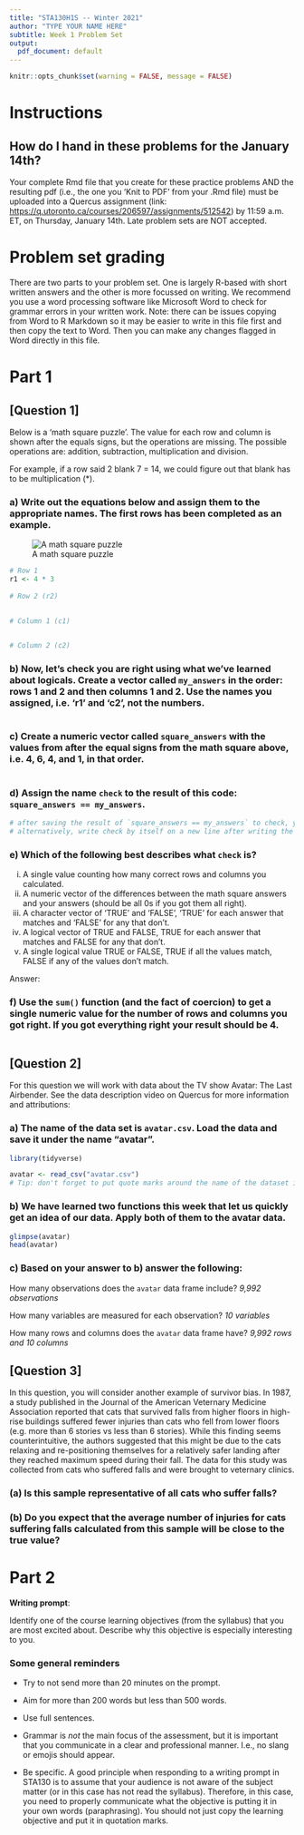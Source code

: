 ```yaml
---
title: "STA130H1S -- Winter 2021"
author: "TYPE YOUR NAME HERE"
subtitle: Week 1 Problem Set
output:
  pdf_document: default
---
```


```r
knitr::opts_chunk$set(warning = FALSE, message = FALSE)
```


# Instructions

## How do I hand in these problems for the January 14th?

Your complete Rmd file that you create for these practice problems AND the resulting pdf (i.e., the one you 'Knit to PDF' from your .Rmd file) must be uploaded into a Quercus assignment (link: [https://q.utoronto.ca/courses/206597/assignments/512542](https://q.utoronto.ca/courses/206597/assignments/512542)) by 11:59 a.m. ET, on Thursday, January 14th. Late problem sets are NOT accepted.


# Problem set grading

There are two parts to your problem set. One is largely R-based with short written answers and the other is more focussed on writing. We recommend you use a word processing software like Microsoft Word to check for grammar errors in your written work. Note: there can be issues copying from Word to R Markdown so it may be easier to write in this file first and then copy the text to Word. Then you can make any changes flagged in Word directly in this file.


# Part 1

## [Question 1]

Below is a 'math square puzzle'. The value for each row and column is shown after the equals signs, but the operations are missing. The possible operations are: addition, subtraction, multiplication and division.

For example, if a row said 2 blank 7 = 14, we could figure out that blank has to be multiplication (*).

### a) Write out the equations below and assign them to the appropriate names. The first rows has been completed as an example.

![A math square puzzle](magic_square_W21.png)
```r
# Row 1
r1 <- 4 * 3
  
# Row 2 (r2)

  
# Column 1 (c1)

  
# Column 2 (c2)


```

### b) Now, let's check you are right using what we've learned about logicals. Create a vector called `my_answers` in the order: rows 1 and 2 and then columns 1 and 2. Use the names you assigned, i.e. 'r1' and 'c2', not the numbers.

```r

```

### c) Create a numeric vector called `square_answers` with the values from after the equal signs from the math square above, i.e. 4, 6, 4, and 1, in that order.

```r

```


### d) Assign the name `check` to the result of this code: `square_answers == my_answers`. 

```r


# after saving the result of `square_answers == my_answers` to check, you can type "check" (no quotes) in the console and run it to see what it is
# alternatively, write check by itself on a new line after writing the code and run the whole chunk again
```

### e) Which of the following best describes what `check` is?

  (i) A single value counting how many correct rows and columns you calculated.
  (ii) A numeric vector of the differences between the math square answers and your answers (should be all 0s if you got them all right).
  (iii) A character vector of 'TRUE' and 'FALSE', 'TRUE' for each answer that matches and 'FALSE' for any that don't.
  (iv) A logical vector of TRUE and FALSE, TRUE for each answer that matches and FALSE for any that don't.
  (v) A single logical value TRUE or FALSE, TRUE if all the values match, FALSE if any of the values don't match.

Answer: <replace this with your answer>



### f) Use the `sum()` function (and the fact of coercion) to get a single numeric value for the number of rows and columns you got right. If you got everything right your result should be 4.

```r

```

\newpage

## [Question 2]

For this question we will work with data about the TV show Avatar: The Last Airbender. See the data description video on Quercus for more information and attributions:

### a) The name of the data set is `avatar.csv`. Load the data and save it under the name "avatar". 

```r
library(tidyverse)

avatar <- read_csv("avatar.csv")
# Tip: don't forget to put quote marks around the name of the dataset inside the function
```

### b) We have learned two functions this week that let us quickly get an idea of our data. Apply both of them to the avatar data.

```r
glimpse(avatar)
head(avatar)
```

### c) Based on your answer to b) answer the following:

How many observations does the `avatar` data frame include? *9,992 observations*

How many variables are measured for each observation? *10 variables*

How many rows and columns does the `avatar` data frame have? *9,992 rows and 10 columns*

\newpage

## [Question 3] 

In this question, you will consider another example of survivor bias. In 1987, a study published in the Journal of the American Veternary Medicine Association reported that cats that survived falls from higher floors in high-rise buildings suffered fewer injuries than cats who fell from lower floors (e.g. more than 6 stories vs less than 6 stories). While this finding seems counterintuitive, the authors suggested that this might be due to the cats relaxing and re-positioning themselves for a relatively safer landing after they reached maximum speed during their fall.  The data for this study was collected from cats who suffered falls and were brought to veternary clinics. 


### (a) Is this sample representative of all cats who suffer falls?



### (b) Do you expect that the average number of injuries for cats suffering falls calculated from this sample will be close to the true value?




\newpage

# Part 2

**Writing prompt**:  

Identify one of the course learning objectives (from the syllabus) that you are most excited about. Describe why this objective is especially interesting to you.

### Some general reminders 

- Try to not send more than 20 minutes on the prompt. 

- Aim for more than 200 words but less than 500 words. 

- Use full sentences.  

- Grammar is *not* the main focus of the assessment, but it is important that you communicate in a clear and professional manner. I.e., no slang or emojis should appear. 

- Be specific. A good principle when responding to a writing prompt in STA130 is to assume that your audience is not aware of the subject matter (or in this case has not read the syllabus). Therefore, in this case, you need to properly communicate what the objective is putting it in your own words (paraphrasing). You should not just copy the learning objective and put it in quotation marks.  